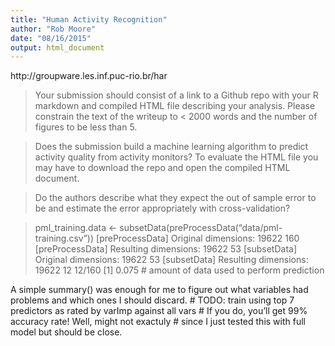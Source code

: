 ```yaml
---
title: "Human Activity Recognition"
author: "Rob Moore"
date: "08/16/2015"
output: html_document
---
```

http://groupware.les.inf.puc-rio.br/har

> Your submission should consist of a link to a Github repo with your R markdown and compiled HTML file describing your analysis. Please constrain the text of the writeup to < 2000 words and the number of figures to be less than 5.

> Does the submission build a machine learning algorithm to predict activity quality from activity monitors?
> To evaluate the HTML file you may have to download the repo and open the compiled HTML document. 

> Do the authors describe what they expect the out of sample error to be and estimate the error appropriately with cross-validation?

> pml_training.data <- subsetData(preProcessData("data/pml-training.csv"))
[preProcessData] Original dimensions:  19622 160 
[preProcessData] Resulting dimensions:  19622 53 
[subsetData] Original dimensions:  19622 53 
[subsetData] Resulting dimensions:  19622 12 
> 12/160
[1] 0.075 # amount of data used to perform prediction

A simple summary() was enough for me to figure out what variables had problems and which ones I should discard.
# TODO: train using top 7 predictors as rated by varImp against all vars
# If you do, you'll get 99% accuracy rate! Well, might not exactuly
# since I just tested this with full model but should be close.

